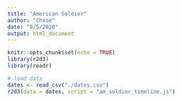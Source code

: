 ```yaml
---
title: "American Soldier"
author: "Chase"
date: "8/5/2020"
output: html_document
---
```


```r
knitr::opts_chunk$set(echo = TRUE)
library(r2d3)
library(readr)
```

```r
# load data
dates <- read_csv("./dates.csv")
r2d3(data = dates, script = "am_soldier_timeline.js")
```
